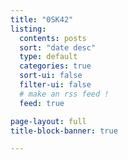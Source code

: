 ```yaml
---
title: "0SK42"
listing:
  contents: posts
  sort: "date desc"
  type: default
  categories: true
  sort-ui: false
  filter-ui: false
  # make an rss feed !
  feed: true

page-layout: full
title-block-banner: true

---
```



